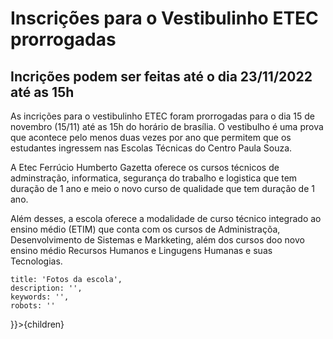 
# Inscrições para o Vestibulinho ETEC prorrogadas

## Incrições podem ser feitas até o dia 23/11/2022 até as 15h

As incrições para o vestibulinho ETEC foram prorrogadas para o dia 15 de novembro (15/11)
até as 15h do horário de brasília. O vestibulho é uma prova que acontece pelo menos duas vezes
por ano que permitem que os estudantes ingressem nas Escolas Técnicas do Centro Paula Souza.

A Etec Ferrúcio Humberto Gazetta oferece os cursos técnicos de adminstração, informatica,
segurança do trabalho e logistica que tem duração de 1 ano e meio o novo curso de qualidade
que tem duração de 1 ano.

Além desses, a escola oferece a modalidade de curso técnico integrado ao ensino médio (ETIM) que
conta com os cursos de Administraçõa, Desenvolvimento de Sistemas e Markketing, além dos cursos doo novo ensino médio
Recursos Humanos e Lingugens Humanas e suas Tecnologias.

    title: 'Fotos da escola',
    description: '',
    keywords: '',
    robots: ''
}}>{children}</BlogLayout>